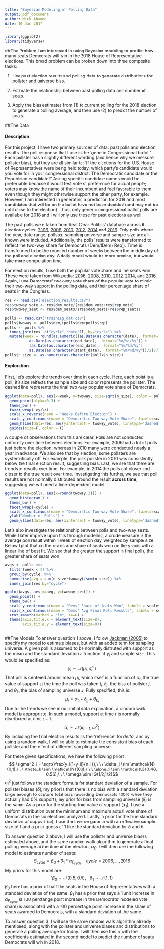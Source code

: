 ```yaml
---
title: "Bayesian Modeling of Polling Data"
output: pdf_document
author: Nick Ahamed
date: 10 Jan 2017
---
```


```r
library(ggplot2)
library(tidyverse)
```

##The Problem
I am interested in using Bayesian modeling to predict how many seats Democrats will win in the 2018 House of Representative elections. This broad problem can be broken down into three composite tasks: 

1. Use past election results and polling data to generate distributions for pollster and universe bias.

2. Estimate the relationship between past polling data and number of seats.

3. Apply the bias estimates from (1) to current polling for the 2018 election to generate a polling average, and then use (2) to predict the number of seats. 

##The Data

#### Description
For this project, I have two primary sources of data: past polls and election results. The poll response that I use is the 'generic Congressional ballot.' Each pollster has a slightly different wording (and hence why we measure pollster bias), but they are all similar to: 'If the elections for the U.S. House of Representatives were being held today, which party’s candidate would you vote for in your congressional district: The Democratic candidate or the Republcian candidate?' Asking specific candidate names would be preferrable because it would test voters' preference for actual people; voters may know the name of their incumbent and feel favorable to them even though they might otherwise support the other party, for example. However, I am interested in generating a prediction for 2018 and most candidates that will be on the ballot have not been decided (and may not be until close to the election). Thus, only generic congressional ballot polls are available for 2018 and I will only use these for past elections as well. 

The past polls were taken from Real Clear Politics' database across 6 election cycles: [2006](https://realclearpolitics.com/epolls/other/2006_generic_congressional_vote-2174.html), [2008](https://www.realclearpolitics.com/epolls/other/2008_generic_congressional_vote-2173.html#polls), [2010](https://www.realclearpolitics.com/epolls/other/2010_generic_congressional_vote-2171.html#polls), [2012](https://www.realclearpolitics.com/epolls/other/2012_generic_congressional_vote-3525.html#polls), [2014](https://www.realclearpolitics.com/epolls/other/generic_congressional_vote-2170.html) and [2016](https://www.realclearpolitics.com/epolls/other/2016_generic_congressional_vote-5279.html#polls). Only polls where the year, date range, pollster, sampling universe and sample size are all known were included. Additionally, the polls' results were transformed to reflect the two-way share for Democrats (Dem/(Dem+Rep)). Time is transformed to be the rounded number of weeks between the middle day of the poll and election day. A daily model would be more precise, but would take more computation time. 

For election results, I use both the popular vote share and the seats won. These were taken from Wikipedia: [2006](https://en.wikipedia.org/wiki/United_States_House_of_Representatives_elections,_2006), [2008](https://en.wikipedia.org/wiki/United_States_House_of_Representatives_elections,_2008), [2010](https://en.wikipedia.org/wiki/United_States_House_of_Representatives_elections,_2010), [2012](https://en.wikipedia.org/wiki/United_States_House_of_Representatives_elections,_2012), [2014](https://en.wikipedia.org/wiki/United_States_House_of_Representatives_elections,_2014), and [2016](https://en.wikipedia.org/wiki/United_States_House_of_Representatives_elections,_2016). Again, I use Democrats' two-way vote share of the popular vote to mimic their two-way support in the polling data, and their percentage share of seats in the Congress. 

```r
res <- read.csv("election_results.csv")
res$twoway_vote <- res$dem_vote/(res$dem_vote+res$rep_vote)
res$twoway_seat <- res$dem_seats/(res$dem_seats+res$rep_seats)

polls <- read.csv("training_dat.csv")
polls$twoway <- polls$dem/(polls$dem+polls$rep)
polls <- polls %>% 
  inner_join(res[,c("cycle","date")], by="cycle") %>%
  mutate(week = round(as.numeric((as.Date(as.character(date),  format="%m/%d/%y") - 
           as.Date(as.character(end_date),  format="%m/%d/%y")) + 
           (as.Date(as.character(end_date),  format="%m/%d/%y") - 
           as.Date(as.character(start_date),  format="%m/%d/%y"))/2)/7))
polls$n_size <- as.numeric(as.character(polls$n_size))
```

#### Exploration
First, let's explore the trends over time in each cycle. Here, each point is a poll; it's size relfects the sample size and color represents the pollster. The dashed line represents the final two-way popular vote share of Democrats.
```r
ggplot(data=polls, aes(x=week, y=twoway, size=sqrt(n_size), color = pollster)) + 
  geom_point(alpha=0.3) +
  theme_bw() + 
  facet_wrap(~cycle) +
  scale_x_reverse(name = "Weeks Before Election") +
  scale_y_continuous(name = "Democratic Two-way Vote Share", labels=scales::percent) + 
  geom_hline(data=res, aes(yintercept = twoway_vote), linetype="dashed") +
  guides(size=F, color = F)
```

A couple of observations from this are clear. Polls are not conducted uniformly over time between elections. For example, 2006 had a lot of polls just before the election, whereas in 2010 many were conducted nearly a year in advance. We also see that by election, some pollsters are systematically off. For example, the pink pollster in 2010 was consistently below the final election result, suggesting bias. Last, we see that there are trends in results over time. For example, in 2014 the polls got closer and closer to the true result over time. Investigating this further, we see that poll results are not normally distributed around the result **across time**, suggesting we will need a time-dependent model.  

```r
ggplot(data=polls, aes(x=round(twoway,2))) + 
  geom_histogram() +
  theme_bw() + 
  facet_wrap(~cycle) +
  scale_x_continuous(name = "Democratic Two-way Vote Share", labels=scales::percent) + 
  ylab("Number of Polls") +
  geom_vline(data=res, aes(xintercept = twoway_vote), linetype="dashed") 
```

Let's also investigate the relationship between polls and two-way seats. While I later improve upon this through modeling, a crude measure is the average poll result within 1 week of election day, weighted by sample size. Below I plot that on the x-axis and share of seats won on the y-axis with a linear line of best fit. We see that the greater the support in final polls, the greater share of seats won. 

```r
avgs <- polls %>%
  filter(week < 2) %>%
  group_by(cycle) %>%
  summarise(avg = sum(n_size*twoway)/sum(n_size)) %>%
  inner_join(res,by="cycle")

ggplot(avgs, aes(x=avg, y=twoway_seat)) + 
  geom_point() +
  theme_bw() +
  scale_y_continuous(name = "Dems' Share of Seats Won", labels = scales::percent, limits = c(0.4,0.6)) +
  scale_x_continuous(name = "Dems' Avg Final Poll Results", labels = scales::percent, limits = c(0.4,0.6)) +
  stat_smooth(method = "lm", se=F) +
  theme(axis.title.x = element_text(size=8),
        axis.title.y = element_text(size=8))
  
```

##The Models
To answer question 1 above, I follow [Jackman (2005)](http://eppsac.utdallas.edu/files/jackman/CAJP%2040-4%20Jackman.pdf) to specify my model to estimate biases, but with an added term for sampling universe. A given poll is assumed to be normally distruted with support as the mean and the standard deviation a function of $y_i$ and sample size. This would be specified as:
$$y_i \sim \mathcal{N}(\mu_i, \sigma^2_i)$$
That poll is centered around mean $\mu_i$, which itself is a function of $\alpha_t$, the true value of support at the time the poll was taken $t_i$, $\delta_j$, the bias of pollster $j$, and $\theta_k$, the bias of sampling universe $k$. Fully specified, this is: 
$$\mu_i = \alpha_{t_i} + \delta_{j_i} + \theta_{k_i}$$
Due to the trends we see in our initial data exploration, a random walk model is appropriate. In such a model, support at time $t$ is normally distributed at time $t - 1$. 
$$ \alpha_t \sim \mathcal{N}(\alpha_{t-1}, \omega^2) $$
By including the final election results as the 'reference' for $delta$, and by using a random walk, I will be able to estimate the consistent bias of each pollster and the effect of different sampling universe. 

For these given specifications, we have the following priors: 
$$ \sigma^2_i = \sqrt{\frac{y_i(1-y_i)}{n_i}},\ \ \ \delta_j \sim \mathcal{N}(0,1),\ \ \ \theta_k \sim \mathcal{N}(0,1),\ \ \ \alpha_1 \sim \mathcal{U}(0.46, 0.56),\ \ \ \omega \sim IG(1/2,1/2)$$
$\sigma^2_i$ just follows the standard formula for standard deviation of a sample. For pollster biases ($\delta$), my prior is that there is no bias with a standard deviation large enough to capture total bias (awarding Democrats 100% when they actually had 0% support); my prior for bias from sampling universe ($\theta$) is the same. As a prior for the starting true value of support ($\alpha_1$), I use a uniform distribution over the minimum and maximum actual vote share of Democrats in the six elections analyzed. Lastly, a prior for the true standard deviation of support ($\omega$), I use the inverse gamma with an effective sample size of 1 and a prior guess of 1 like the standard deviation for $\delta$ and $\theta$.

To answer question 2 above, I will use the pollster and universe biases estimated above, and the same random walk algorithm to generate a final polling average at the time of the election, $\alpha_E$. I will then use the following model to estimate number of seats: 
$$ S_{cycle} = \beta_0 + \beta_1*\alpha_{E_{cycle}},\ \ \ cycle = 2006,...,2016 $$
My priors for this model are: 
$$ '\beta_0 \sim \mathcal{N}(0.5, 0.5),\ \ \ \beta_1 \sim \mathcal{N}(1,1)$$
$\beta_0$ here has a prior of half the seats in the House of Representatives with a standard deviation of the same. $\beta_1$ has a prior that says a 1 unit increase in $\alpha_{E_{cycle}}$ (a 100 perctange point increase in the Democrats' modeled vote share) is associated with a 100 percentage point increase in the share of seats awarded to Democrats, with a standard deviation of the same. 

To answer question 3, I will use the same random walk algorithm already mentioned, along with the pollster and universe biases and distributions to generate a polling average for today. I will then use this $\alpha$ with the coefficients estimated in the second model to predict the number of seats Democrats will win in 2018. 